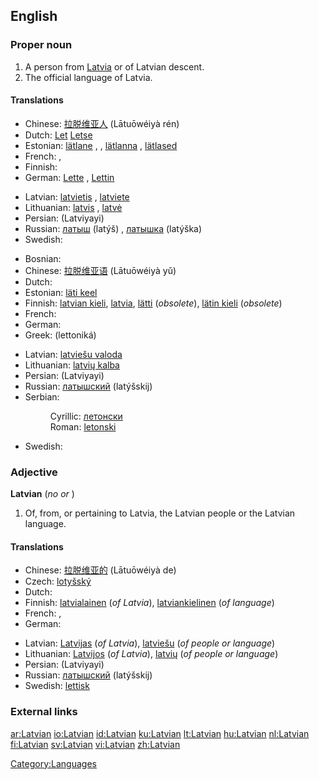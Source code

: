 ==English==

===Proper noun===
{{wikipedia}}
{{en-proper noun}}

# A person from [[Latvia]] or of Latvian descent.
# The official language of Latvia.

====Translations====
{{trans-top|person}}
* Chinese: [[拉脱维亚人]] (Lātuōwéiyà rén)
* Dutch: [[Let]] {{m}} [[Letse]] {{f}}
* Estonian: [[lätlane]] {{m}}, {{f}}, [[lätlanna]] {{f}}, [[lätlased]] {{p}}
* French: {{t-|fr|Letton|m}}, {{t-|fr|Lettone|f}}
* Finnish: {{t+|fi|latvialainen}}
* German: [[Lette]] {{m}}, [[Lettin]] {{f}}
{{trans-mid}}
* Latvian: [[latvietis]] {{m}}, [[latviete]] {{f}}
* Lithuanian: [[latvis]] {{m}}, [[latvė]] {{f}}
* Persian: {{FAchar|[[لاتویایی]]}} (Latviyayi)
* Russian: [[латыш]] (latýš) {{m}}, [[латышка]] (latýška) {{f}}
* Swedish: {{t+|sv|lett|c}}
{{trans-bottom}}

{{trans-top|language}}
* Bosnian: {{t-|bs|letonski|m}}
* Chinese: [[拉脱维亚语]] (Lātuōwéiyà yǔ)
* Dutch: {{t+|nl|Lets}}
* Estonian: [[läti keel]]
* Finnish: [[latvian kieli]], [[latvia]], [[lätti]] (''obsolete''), [[lätin kieli]] (''obsolete'')
* French: {{t+|fr|letton|m}}
* German: {{t-|de|Lettisch|n}}
* Greek: {{t+|el|λεττονικά|n|p|sc=Grek}} (lettoniká)
{{trans-mid}}
* Latvian: [[latviešu valoda]] {{f}}
* Lithuanian: [[latvių kalba]]
* Persian: {{FAchar|[[لاتویایی]]}} (Latviyayi)
* Russian: [[латышский]] (latýšskij)
* Serbian:
*: Cyrillic: [[летонски#Serbian|летонски]] {{m}}
*: Roman: [[letonski#Serbian|letonski]] {{m}}
* Swedish: {{t+|sv|lettiska}}
{{trans-bottom}}

===Adjective===
'''Latvian''' (''no'' {{compar}} ''or'' {{superl}})

# Of, from, or pertaining to Latvia, the Latvian people or the Latvian language.

====Translations====
{{trans-top|pertaining to Latvia or the Latvian language}}
* Chinese: [[拉脱维亚的]] (Lātuōwéiyà de)
* Czech: [[lotyšský]] {{m}}
* Dutch: {{t+|nl|Lets}}
* Finnish: [[latvialainen]] (''of Latvia''), [[latviankielinen]] (''of language'')
* French: {{t+|fr|letton|m}}, {{t-|fr|lettone|f}}
* German: {{t+|de|lettisch}}
{{trans-mid}}
* Latvian: [[Latvijas]] (''of Latvia''), [[latviešu]] (''of people or language'')
* Lithuanian: [[Latvijos]] (''of Latvia''), [[latvių]] (''of people or language'')
* Persian: {{FAchar|[[لاتویایی]]}} (Latviyayi)
* Russian: [[латышский]] (latýšskij)
* Swedish: [[lettisk]]
{{trans-bottom}}

===External links===
{{ethnologue|code=lav}}

{{interwiktionary|code=lv}}

[[Category:Languages]]

[[ar:Latvian]]
[[io:Latvian]]
[[id:Latvian]]
[[ku:Latvian]]
[[lt:Latvian]]
[[hu:Latvian]]
[[nl:Latvian]]
[[fi:Latvian]]
[[sv:Latvian]]
[[vi:Latvian]]
[[zh:Latvian]]